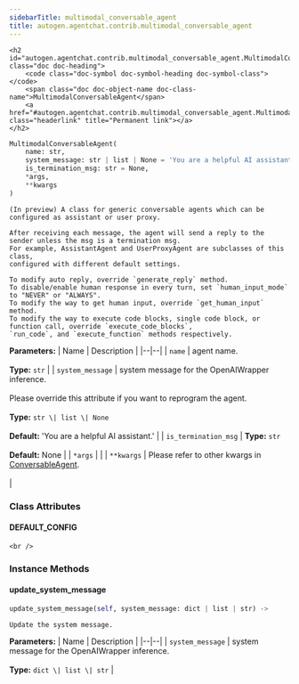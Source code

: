 ```yaml
---
sidebarTitle: multimodal_conversable_agent
title: autogen.agentchat.contrib.multimodal_conversable_agent
---
```


    <h2 id="autogen.agentchat.contrib.multimodal_conversable_agent.MultimodalConversableAgent" class="doc doc-heading">
        <code class="doc-symbol doc-symbol-heading doc-symbol-class"></code>
        <span class="doc doc-object-name doc-class-name">MultimodalConversableAgent</span>
        <a href="#autogen.agentchat.contrib.multimodal_conversable_agent.MultimodalConversableAgent" class="headerlink" title="Permanent link"></a>
    </h2>

```python
MultimodalConversableAgent(
    name: str,
    system_message: str | list | None = 'You are a helpful AI assistant.',
    is_termination_msg: str = None,
    *args,
    **kwargs
)
```

    (In preview) A class for generic conversable agents which can be configured as assistant or user proxy.
    
    After receiving each message, the agent will send a reply to the sender unless the msg is a termination msg.
    For example, AssistantAgent and UserProxyAgent are subclasses of this class,
    configured with different default settings.
    
    To modify auto reply, override `generate_reply` method.
    To disable/enable human response in every turn, set `human_input_mode` to "NEVER" or "ALWAYS".
    To modify the way to get human input, override `get_human_input` method.
    To modify the way to execute code blocks, single code block, or function call, override `execute_code_blocks`,
    `run_code`, and `execute_function` methods respectively.

<b>Parameters:</b>
| Name | Description |
|--|--|
| `name` | agent name.<br/><br/>**Type:** `str` |
| `system_message` | system message for the OpenAIWrapper inference.<br/><br/>Please override this attribute if you want to reprogram the agent.<br/><br/>**Type:** `str \| list \| None`<br/><br/>**Default:** 'You are a helpful AI assistant.' |
| `is_termination_msg` | **Type:** `str`<br/><br/>**Default:** None |
| `*args` |  |
| `**kwargs` | Please refer to other kwargs in [ConversableAgent](../conversable_agent#init).<br/><br/> |

### Class Attributes

<code class="doc-symbol doc-symbol-heading doc-symbol-attribute"></code>
#### DEFAULT_CONFIG
<a href="#autogen.agentchat.contrib.multimodal_conversable_agent.MultimodalConversableAgent.DEFAULT_CONFIG" class="headerlink" title="Permanent link"></a>

    <br />

### Instance Methods

<code class="doc-symbol doc-symbol-heading doc-symbol-method"></code>
#### update_system_message
<a href="#autogen.agentchat.contrib.multimodal_conversable_agent.MultimodalConversableAgent.update_system_message" class="headerlink" title="Permanent link"></a>

```python
update_system_message(self, system_message: dict | list | str) -> 
```

    Update the system message.

<b>Parameters:</b>
| Name | Description |
|--|--|
| `system_message` | system message for the OpenAIWrapper inference.<br/><br/>**Type:** `dict \| list \| str` |

<br />